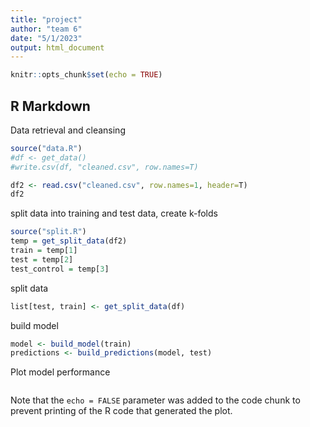 ---
title: "project"
author: "team 6"
date: "5/1/2023"
output: html_document
---

```{r setup, include=FALSE}
knitr::opts_chunk$set(echo = TRUE)
```

## R Markdown

Data retrieval and cleansing

```{r cars}
source("data.R")
#df <- get_data()
#write.csv(df, "cleaned.csv", row.names=T)

df2 <- read.csv("cleaned.csv", row.names=1, header=T)
df2
```

split data into training and test data, create k-folds
```{r}
source("split.R")
temp = get_split_data(df2)
train = temp[1]
test = temp[2]
test_control = temp[3]
```

split data
```{r}
list[test, train] <- get_split_data(df)
```

build model
```{r}
model <- build_model(train)
predictions <- build_predictions(model, test)
```

Plot model performance
```{r pressure, echo=FALSE}

```

Note that the `echo = FALSE` parameter was added to the code chunk to prevent printing of the R code that generated the plot.
